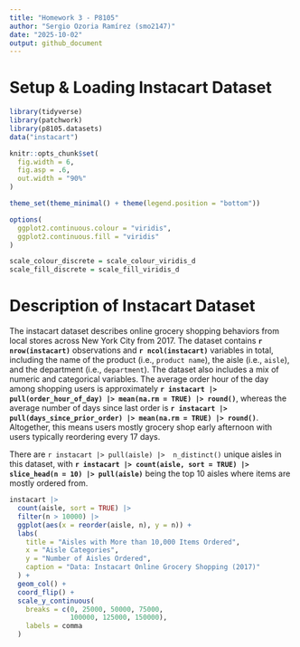 ```yaml
---
title: "Homework 3 - P8105"
author: "Sergio Ozoria Ramírez (smo2147)"
date: "2025-10-02"
output: github_document
---
```


# Setup & Loading Instacart Dataset

```r
library(tidyverse)
library(patchwork)
library(p8105.datasets)
data("instacart")

knitr::opts_chunk$set(
  fig.width = 6,
  fig.asp = .6,
  out.width = "90%"
)

theme_set(theme_minimal() + theme(legend.position = "bottom"))

options(
  ggplot2.continuous.colour = "viridis",
  ggplot2.continuous.fill = "viridis"
)

scale_colour_discrete = scale_colour_viridis_d
scale_fill_discrete = scale_fill_viridis_d
```

# Description of Instacart Dataset

The instacart dataset describes online grocery shopping behaviors from local stores across New York City from 2017. The dataset contains **`r nrow(instacart)`** observations and **`r ncol(instacart)`** variables in total, including the name of the product (i.e., `product name`), the aisle (i.e., `aisle`), and the department (i.e., `department`). The dataset also includes a mix of numeric and categorical variables. The average order hour of the day among shopping users is approximately **`r instacart |> pull(order_hour_of_day) |> mean(na.rm = TRUE) |> round()`**, whereas the average number of days since last order is **`r instacart |> pull(days_since_prior_order) |> mean(na.rm = TRUE) |> round()`**. Altogether, this means users mostly grocery shop early afternoon with users typically reordering every 17 days.

There are `r instacart |> pull(aisle) |>  n_distinct()` unique aisles in this dataset, with **`r instacart |> count(aisle, sort = TRUE) |> slice_head(n = 10) |> pull(aisle)`** being the top 10 aisles where items are mostly ordered from.


```r
instacart |> 
  count(aisle, sort = TRUE) |> 
  filter(n > 10000) |> 
  ggplot(aes(x = reorder(aisle, n), y = n)) +
  labs(
    title = "Aisles with More than 10,000 Items Ordered",
    x = "Aisle Categories",
    y = "Number of Aisles Ordered",
    caption = "Data: Instacart Online Grocery Shopping (2017)" 
  ) +
  geom_col() +
  coord_flip() +
  scale_y_continuous(
    breaks = c(0, 25000, 50000, 75000, 
               100000, 125000, 150000),
    labels = comma
  )
```

